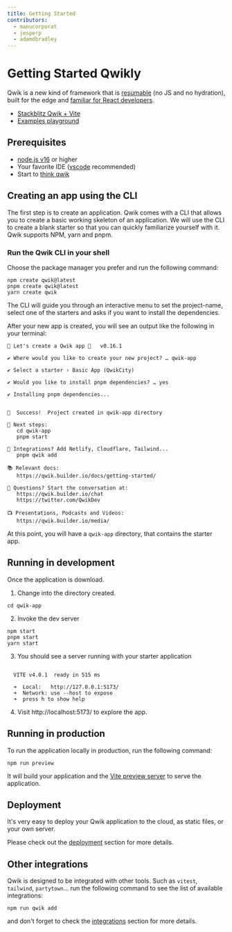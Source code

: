 ```yaml
---
title: Getting Started
contributors:
  - manucorporat
  - jesperp
  - adamdbradley
---
```


# Getting Started Qwikly

Qwik is a new kind of framework that is [resumable](../concepts/resumable/index.mdx) (no JS and no hydration), built for the edge and [familiar for React developers](../cheat/qwik-react/index.mdx).

- [Stackblitz Qwik + Vite](https://qwik.new)
- [Examples playground](/examples/reactivity/counter/)

## Prerequisites

- [node.js v16](https://nodejs.org/en/download/) or higher
- Your favorite IDE ([vscode](https://code.visualstudio.com/) recommended)
- Start to [think qwik](../think-qwik/index.mdx)

## Creating an app using the CLI

The first step is to create an application. Qwik comes with a CLI that allows you to create a basic working skeleton of an application. We will use the CLI to create a blank starter so that you can quickly familiarize yourself with it. Qwik supports NPM, yarn and pnpm.

### Run the Qwik CLI in your shell

Choose the package manager you prefer and run the following command:

```shell
npm create qwik@latest
pnpm create qwik@latest
yarn create qwik
```

The CLI will guide you through an interactive menu to set the project-name, select one of the starters and asks if you want to install the dependencies.

After your new app is created, you will see an output like the following in your terminal:

```shell
🐰 Let's create a Qwik app 🐇   v0.16.1

✔ Where would you like to create your new project? … qwik-app

✔ Select a starter › Basic App (QwikCity)

✔ Would you like to install pnpm dependencies? … yes

✔ Installing pnpm dependencies...


🦄  Success!  Project created in qwik-app directory

🐰 Next steps:
   cd qwik-app
   pnpm start

🔌 Integrations? Add Netlify, Cloudflare, Tailwind...
   pnpm qwik add

📚 Relevant docs:
   https://qwik.builder.io/docs/getting-started/

💬 Questions? Start the conversation at:
   https://qwik.builder.io/chat
   https://twitter.com/QwikDev

📺 Presentations, Podcasts and Videos:
   https://qwik.builder.io/media/
```

At this point, you will have a `qwik-app` directory, that contains the starter app.

## Running in development

Once the application is download.

1. Change into the directory created.

```shell
cd qwik-app
```

2. Invoke the dev server

```shell
npm start
pnpm start
yarn start
```

3. You should see a server running with your starter application

```shell

  VITE v4.0.1  ready in 515 ms

  ➜  Local:   http://127.0.0.1:5173/
  ➜  Network: use --host to expose
  ➜  press h to show help

```

4. Visit http://localhost:5173/ to explore the app.

## Running in production

To run the application locally in production, run the following command:

```shell
npm run preview
```

It will build your application and the [Vite preview server](https://vitejs.dev/config/preview-options.html) to serve the application.

## Deployment

It's very easy to deploy your Qwik application to the cloud, as static files, or your own server.

Please check out the [deployment](/integrations/deployments/overview/index.mdx) section for more details.

## Other integrations

Qwik is designed to be integrated with other tools. Such as `vitest`, `tailwind`, `partytown`... run the following command to see the list of available integrations:

```shell
npm run qwik add
```

and don't forget to check the [integrations](/integrations/integration/overview/index.mdx) section for more details.
